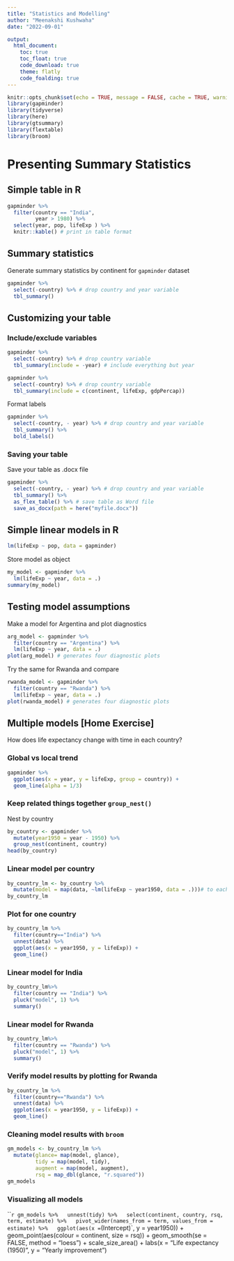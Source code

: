 ```yaml
---
title: "Statistics and Modelling"
author: "Meenakshi Kushwaha"
date: "2022-09-01"

output: 
  html_document:
    toc: true
    toc_float: true
    code_download: true
    theme: flatly
    code_foalding: true
---
```


```r
knitr::opts_chunk$set(echo = TRUE, message = FALSE, cache = TRUE, warning = FALSE)
library(gapminder)
library(tidyverse)
library(here)
library(gtsummary)
library(flextable)
library(broom)
```

# Presenting Summary Statistics
## Simple table in R

```r
gapminder %>% 
  filter(country == "India",
         year > 1980) %>% 
  select(year, pop, lifeExp ) %>% 
  knitr::kable() # print in table format
```

## Summary statistics
Generate summary statistics by continent for `gapminder` dataset

```r
gapminder %>% 
  select(-country) %>% # drop country and year variable
  tbl_summary()
```

## Customizing your table

### Include/exclude variables
```r
gapminder %>% 
  select(-country) %>% # drop country variable
  tbl_summary(include = -year) # include everything but year
```


```r
gapminder %>% 
  select(-country) %>% # drop country variable
  tbl_summary(include = c(continent, lifeExp, gdpPercap))
```

Format labels
```r
gapminder %>% 
  select(-country, - year) %>% # drop country and year variable
  tbl_summary() %>% 
  bold_labels()
```

### Saving your table
Save your table as .docx file
```r
gapminder %>% 
  select(-country, - year) %>% # drop country and year variable
  tbl_summary() %>% 
  as_flex_table() %>% # save table as Word file 
  save_as_docx(path = here("myfile.docx")) 
```

## Simple linear models in R

```r
lm(lifeExp ~ pop, data = gapminder)
```

Store model as object 
```r
my_model <- gapminder %>% 
  lm(lifeExp ~ year, data = .) 
summary(my_model)
```

## Testing model assumptions

Make a model for Argentina and plot diagnostics
```r
arg_model <- gapminder %>% 
  filter(country == "Argentina") %>% 
  lm(lifeExp ~ year, data = .)
plot(arg_model) # generates four diagnostic plots
```

Try the same for Rwanda and compare
```r
rwanda_model <- gapminder %>% 
  filter(country == "Rwanda") %>% 
  lm(lifeExp ~ year, data = .)
plot(rwanda_model) # generates four diagnostic plots
```

## Multiple models [Home Exercise] 
How does life expectancy change with time in each country?

###  Global vs local trend
```r
gapminder %>%
  ggplot(aes(x = year, y = lifeExp, group = country)) +
  geom_line(alpha = 1/3)
```


### Keep related things together `group_nest()`
Nest by country
```r
by_country <- gapminder %>% 
  mutate(year1950 = year - 1950) %>% 
  group_nest(continent, country)
head(by_country)
```

### Linear model per country
```r
by_country_lm <- by_country %>% 
  mutate(model = map(data, ~lm(lifeExp ~ year1950, data = .)))# to each element of data column apply lm() function
by_country_lm
```

### Plot for one country
```r
by_country_lm %>% 
  filter(country=="India") %>% 
  unnest(data) %>% 
  ggplot(aes(x = year1950, y = lifeExp)) +
  geom_line()
```

### Linear model for India
```r
by_country_lm%>% 
  filter(country == "India") %>% 
  pluck("model", 1) %>% 
  summary()
```

### Linear model for Rwanda
```r
by_country_lm%>% 
  filter(country == "Rwanda") %>% 
  pluck("model", 1) %>% 
  summary()
```

### Verify model results by plotting for Rwanda
```r
by_country_lm %>% 
  filter(country=="Rwanda") %>% 
  unnest(data) %>% 
  ggplot(aes(x = year1950, y = lifeExp)) +
  geom_line()
```

### Cleaning model results with `broom`

```r
gm_models <- by_country_lm %>% 
  mutate(glance= map(model, glance),
         tidy = map(model, tidy),
         augment = map(model, augment),
         rsq = map_dbl(glance, "r.squared"))
gm_models
```

### Visualizing all models
```r
gm_models %>%
  unnest(tidy) %>%
  select(continent, country, rsq, term, estimate) %>%
  pivot_wider(names_from = term, values_from = estimate) %>%
  ggplot(aes(x = `(Intercept)`, y = year1950)) +
  geom_point(aes(colour = continent, size = rsq)) +
  geom_smooth(se = FALSE, method = "loess") +
  scale_size_area() + labs(x = "Life expectancy (1950)", y = "Yearly improvement")